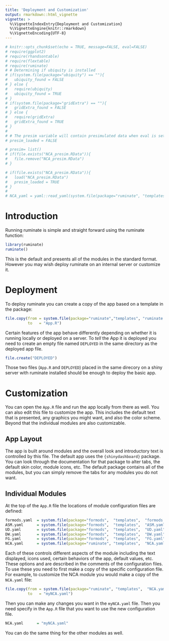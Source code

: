 ```yaml
---
title: 'Deployment and Customization'
output: rmarkdown::html_vignette
vignette: >
  %\VignetteIndexEntry{Deployment and Customization}
  %\VignetteEngine{knitr::rmarkdown}
  %\VignetteEncoding{UTF-8}
---
```


```r
# knitr::opts_chunk$set(echo = TRUE, message=FALSE, eval=FALSE)
# require(ggplot2)
# require(rhandsontable)
# require(flextable)
# require(ruminate)
# # Determining if ubiquity is installed
# if(system.file(package="ubiquity") == ""){
#   ubiquity_found = FALSE
# } else {
#   require(ubiquity)
#   ubiquity_found = TRUE
# }
# if(system.file(package="gridExtra") == ""){
#   gridExtra_found = FALSE
# } else {
#   require(gridExtra)
#   gridExtra_found = TRUE
# }
# 
# # The presim variable will contain presimulated data when eval is set to true
# presim_loaded = FALSE
```

```r
# presim= list()
# if(file.exists("NCA_presim.RData")){
#   file.remove("NCA_presim.RData")
# }
```

```r
# if(file.exists("NCA_presim.RData")){
#   load("NCA_presim.RData")
#   presim_loaded = TRUE
# }
# 
# NCA_yaml = yaml::read_yaml(system.file(package="ruminate", "templates","NCA.yaml"))
```


# Introduction

Running ruminate is simple and straight forward using the ruminate function:

```r
library(ruminate)
ruminate()
```

This is the default and presents all of the modules in the standard format. However you may wish deploy ruminate on an internal server or customize it. 

# Deployment

To deploy ruminate you can create a copy of the app based on a template in the package:

```r
file.copy(from = system.file(package="ruminate","templates", "ruminate.R"), 
          to   = "App.R")
```

Certain features of the app behave differently depending on whether it is running locally or deployed on a server. To *tell* the App it is deployed you need to create an empty file named `DEPLOYED` in the same directory as the deployed app file. 

```r
file.create("DEPLOYED")
```
Those two files (`App.R` and `DEPLOYED`) placed in the same direcory on a shiny
server with ruminate installed should be enough to deploy the basic app.

# Customization

You can open the `App.R` file and run the app locally from there as well. You can also edit this file to customize the app. This includes the default text that is presented, any graphics you might want, and also the color scheme. Beyond that the individual modules are also customizable. 

## App Layout

The app is built around modules and the overall look and introductory text is controlled by this file. The default app uses the `{shinydashboard}` package. You can look through the documentation for that package to alter tabs, the default skin color, module icons, etc. The default package contains all of the modules, but you can simply remove the tabs for any modules you do not want. 

## Individual Modules

At the top of the `App.R` file the locations of module configuration files are defined:

```r
formods.yaml  = system.file(package="formods",  "templates",  "formods.yaml")
ASM.yaml      = system.file(package="formods",  "templates",  "ASM.yaml")
UD.yaml       = system.file(package="formods",  "templates",  "UD.yaml")
DW.yaml       = system.file(package="formods",  "templates",  "DW.yaml")
FG.yaml       = system.file(package="formods",  "templates",  "FG.yaml")
NCA.yaml      = system.file(package="ruminate", "templates",  "NCA.yaml")
```

Each of these controls different aspects of the module including the text displayed, icons used, certain behaviors of the app, default values, etc. These options and are described in the comments of the configuration files. To use these you need to first make a copy of the specific configuration file. For example, to customize the NCA module you would make a copy of the `NCA.yaml` file:

```r
file.copy(from = system.file(package="ruminate", "templates",  "NCA.yaml"),
          to   = "myNCA.yaml")
```

Then you can make any changes you want in the `myNCA.yaml` file. Then you need specify in the `App.R` file that you want to use the new configuration file. 

```r
NCA.yaml      = "myNCA.yaml"
```

You can do the same thing for the other modules as well.
